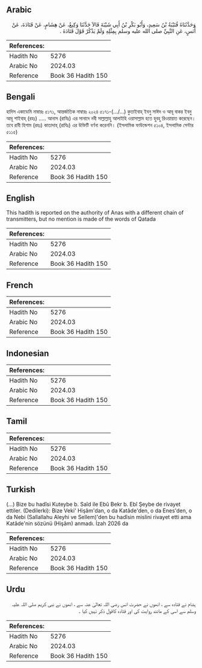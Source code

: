 ## Arabic


<div dir="rtl" lang="ar" style={{fontSize:'larger',backgroundColor:'#f8f9fa',padding:20}}>
وَحَدَّثَنَاهُ قُتَيْبَةُ بْنُ سَعِيدٍ، وَأَبُو بَكْرِ بْنُ أَبِي شَيْبَةَ قَالاَ حَدَّثَنَا وَكِيعٌ، عَنْ هِشَامٍ، عَنْ قَتَادَةَ، عَنْ أَنَسٍ، عَنِ النَّبِيِّ صلى الله عليه وسلم بِمِثْلِهِ وَلَمْ يَذْكُرْ قَوْلَ قَتَادَةَ ‏.‏
</div>
<div style={{backgroundColor:'#f8f9fa',padding:20, marginBottom: 10}}><table> <thead> <tr> <th>References:</th> <th></th> </tr> </thead> <tbody><tr><td>Hadith No</td><td>5276</td></tr><tr><td>Arabic No</td><td>2024.03</td></tr><tr><td>Reference</td><td>Book 36 Hadith 150</td></tr></tbody></table></div>

## Bengali


<div dir="ltr" lang="bn" style={{fontSize:'larger',backgroundColor:'#f8f9fa',padding:20}}>
হাদিস একাডেমি নাম্বারঃ ৫১৭১, আন্তর্জাতিক নাম্বারঃ ২০২৪ ৫১৭১-(.../...) কুতাইবাহ্ ইবনু সাঈদ ও আবূ বাকর ইবনু আবূ শাইবাহ্ (রহঃ) ..... আনাস (রাযিঃ) এর সানাদে নবী সাল্লাল্লাহু আলাইহি ওয়াসাল্লাম হতে হুবহু রিওয়ায়াত করেছেন। তবে রাবী হিশাম (রহঃ) কাতাদাহ্ (রাযিঃ) এর উক্তিটি বর্ণনা করেননি। (ইসলামিক ফাউন্ডেশন ৫১০৪, ইসলামিক সেন্টার ৫১১৫)
</div>
<div style={{backgroundColor:'#f8f9fa',padding:20, marginBottom: 10}}><table> <thead> <tr> <th>References:</th> <th></th> </tr> </thead> <tbody><tr><td>Hadith No</td><td>5276</td></tr><tr><td>Arabic No</td><td>2024.03</td></tr><tr><td>Reference</td><td>Book 36 Hadith 150</td></tr></tbody></table></div>

## English


<div dir="ltr" lang="en" style={{fontSize:'larger',backgroundColor:'#f8f9fa',padding:20}}>
This hadith is reported on the authority of Anas with a different chain of transmitters, but no mention is made of the words of Qatada
</div>
<div style={{backgroundColor:'#f8f9fa',padding:20, marginBottom: 10}}><table> <thead> <tr> <th>References:</th> <th></th> </tr> </thead> <tbody><tr><td>Hadith No</td><td>5276</td></tr><tr><td>Arabic No</td><td>2024.03</td></tr><tr><td>Reference</td><td>Book 36 Hadith 150</td></tr></tbody></table></div>

## French


<div dir="ltr" lang="fr" style={{fontSize:'larger',backgroundColor:'#f8f9fa',padding:20}}>

</div>
<div style={{backgroundColor:'#f8f9fa',padding:20, marginBottom: 10}}><table> <thead> <tr> <th>References:</th> <th></th> </tr> </thead> <tbody><tr><td>Hadith No</td><td>5276</td></tr><tr><td>Arabic No</td><td>2024.03</td></tr><tr><td>Reference</td><td>Book 36 Hadith 150</td></tr></tbody></table></div>

## Indonesian


<div dir="ltr" lang="id" style={{fontSize:'larger',backgroundColor:'#f8f9fa',padding:20}}>

</div>
<div style={{backgroundColor:'#f8f9fa',padding:20, marginBottom: 10}}><table> <thead> <tr> <th>References:</th> <th></th> </tr> </thead> <tbody><tr><td>Hadith No</td><td>5276</td></tr><tr><td>Arabic No</td><td>2024.03</td></tr><tr><td>Reference</td><td>Book 36 Hadith 150</td></tr></tbody></table></div>

## Tamil


<div dir="ltr" lang="ta" style={{fontSize:'larger',backgroundColor:'#f8f9fa',padding:20}}>

</div>
<div style={{backgroundColor:'#f8f9fa',padding:20, marginBottom: 10}}><table> <thead> <tr> <th>References:</th> <th></th> </tr> </thead> <tbody><tr><td>Hadith No</td><td>5276</td></tr><tr><td>Arabic No</td><td>2024.03</td></tr><tr><td>Reference</td><td>Book 36 Hadith 150</td></tr></tbody></table></div>

## Turkish


<div dir="ltr" lang="tr" style={{fontSize:'larger',backgroundColor:'#f8f9fa',padding:20}}>
(…) Bize bu hadîsi Kuteybe b. Saîd ile Ebû Bekr b. Ebî Şeybe de rivayet ettiler. (Dedilerki): Bize Veki' Hişâm'dan, o da Katâde'den, o da Enes'den, o da Nebi (Sallallahu Aleyhi ve Sellem)'den bu hadîsin mislini rivayet etti ama Katâde'nin sözünü (Hişâm) anmadı. İzah 2026 da
</div>
<div style={{backgroundColor:'#f8f9fa',padding:20, marginBottom: 10}}><table> <thead> <tr> <th>References:</th> <th></th> </tr> </thead> <tbody><tr><td>Hadith No</td><td>5276</td></tr><tr><td>Arabic No</td><td>2024.03</td></tr><tr><td>Reference</td><td>Book 36 Hadith 150</td></tr></tbody></table></div>

## Urdu


<div dir="rtl" lang="ur" style={{fontSize:'larger',backgroundColor:'#f8f9fa',padding:20}}>
ہشام نے قتادہ سے ، انھوں نے حضرت انس رضی اللہ تعالیٰ عنہ سے ، انھوں نے نبی کریم صلی اللہ علیہ وسلم سے اسی کے مانند روایت کی اور قتادہ کاقول ذکر نہیں کیا ۔
</div>
<div style={{backgroundColor:'#f8f9fa',padding:20, marginBottom: 10}}><table> <thead> <tr> <th>References:</th> <th></th> </tr> </thead> <tbody><tr><td>Hadith No</td><td>5276</td></tr><tr><td>Arabic No</td><td>2024.03</td></tr><tr><td>Reference</td><td>Book 36 Hadith 150</td></tr></tbody></table></div>